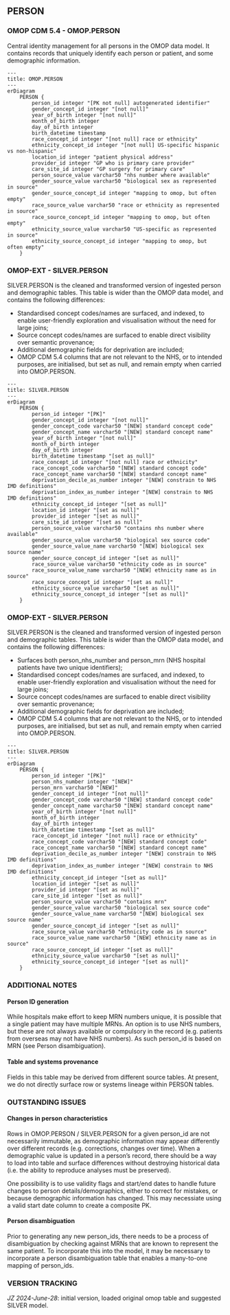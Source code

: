 
## PERSON

### OMOP CDM 5.4 - OMOP.PERSON
Central identity management for all persons in the OMOP data model. It contains records that uniquely identify each person or patient, and some demographic information.
```mermaid
---
title: OMOP.PERSON
---
erDiagram
    PERSON {
        person_id integer "[PK not null] autogenerated identifier"
        gender_concept_id integer "[not null]"
        year_of_birth integer "[not null]"
        month_of_birth integer
        day_of_birth integer
        birth_datetime timestamp
        race_concept_id integer "[not null] race or ethnicity"
        ethnicity_concept_id integer "[not null] US-specific hispanic vs non-hispanic"
        location_id integer "patient physical address"
        provider_id integer "GP who is primary care provider"
        care_site_id integer "GP surgery for primary care"
        person_source_value varchar50 "nhs number where available"
        gender_source_value varchar50 "biological sex as represented in source"
        gender_source_concept_id integer "mapping to omop, but often empty"
        race_source_value varchar50 "race or ethnicity as represented in source"
        race_source_concept_id integer "mapping to omop, but often empty"
        ethnicity_source_value varchar50 "US-specific as represented in source"
        ethnicity_source_concept_id integer "mapping to omop, but often empty"
    }
```

### OMOP-EXT - SILVER.PERSON

SILVER.PERSON is the cleaned and transformed version of ingested person and demographic tables. This table is wider than the OMOP data model, and contains the following differences:

- Standardised concept codes/names are surfaced, and indexed, to enable user-friendly exploration and visualisation without the need for large joins;
- Source concept codes/names are surfaced to enable direct visibility over semantic provenance;
- Additional demographic fields for deprivation are included; 
- OMOP CDM 5.4 columns that are not relevant to the NHS, or to intended purposes, are initialised, but set as null, and remain empty when carried into OMOP.PERSON.  

```mermaid
---
title: SILVER.PERSON
---
erDiagram
    PERSON {
        person_id integer "[PK]"
        gender_concept_id integer "[not null]"
        gender_concept_code varchar50 "[NEW] standard concept code"
        gender_concept_name varchar50 "[NEW] standard concept name"
        year_of_birth integer "[not null]"
        month_of_birth integer
        day_of_birth integer
        birth_datetime timestamp "[set as null]"
        race_concept_id integer "[not null] race or ethnicity"
        race_concept_code varchar50 "[NEW] standard concept code"
        race_concept_name varchar50 "[NEW] standard concept name"
        deprivation_decile_as_number integer "[NEW] constrain to NHS IMD definitions"       
        deprivation_index_as_number integer "[NEW] constrain to NHS IMD definitions"
        ethnicity_concept_id integer "[set as null]"
        location_id integer "[set as null]"
        provider_id integer "[set as null]"
        care_site_id integer "[set as null]"
        person_source_value varchar50 "contains nhs number where available"
        gender_source_value varchar50 "biological sex source code"
        gender_source_value_name varchar50 "[NEW] biological sex source name"
        gender_source_concept_id integer "[set as null]"
        race_source_value varchar50 "ethnicity code as in source"
        race_source_value_name varchar50 "[NEW] ethnicity name as in source"
        race_source_concept_id integer "[set as null]"
        ethnicity_source_value varchar50 "[set as null]"
        ethnicity_source_concept_id integer "[set as null]"    
    }
```



### OMOP-EXT - SILVER.PERSON

SILVER.PERSON is the cleaned and transformed version of ingested person and demographic tables. This table is wider than the OMOP data model, and contains the following differences:

- Surfaces both person_nhs_number and person_mrn (NHS hospital patients have two unique identifiers);
- Standardised concept codes/names are surfaced, and indexed, to enable user-friendly exploration and visualisation without the need for large joins;
- Source concept codes/names are surfaced to enable direct visibility over semantic provenance;
- Additional demographic fields for deprivation are included; 
- OMOP CDM 5.4 columns that are not relevant to the NHS, or to intended purposes, are initialised, but set as null, and remain empty when carried into OMOP.PERSON.  

```mermaid
---
title: SILVER.PERSON
---
erDiagram
    PERSON {
        person_id integer "[PK]"
        person_nhs_number integer "[NEW]"
        person_mrn varchar50 "[NEW]"
        gender_concept_id integer "[not null]"
        gender_concept_code varchar50 "[NEW] standard concept code"
        gender_concept_name varchar50 "[NEW] standard concept name"
        year_of_birth integer "[not null]"
        month_of_birth integer
        day_of_birth integer
        birth_datetime timestamp "[set as null]"
        race_concept_id integer "[not null] race or ethnicity"
        race_concept_code varchar50 "[NEW] standard concept code"
        race_concept_name varchar50 "[NEW] standard concept name"
        deprivation_decile_as_number integer "[NEW] constrain to NHS IMD definitions"       
        deprivation_index_as_number integer "[NEW] constrain to NHS IMD definitions"
        ethnicity_concept_id integer "[set as null]"
        location_id integer "[set as null]"
        provider_id integer "[set as null]"
        care_site_id integer "[set as null]"
        person_source_value varchar50 "contains mrn"
        gender_source_value varchar50 "biological sex source code"
        gender_source_value_name varchar50 "[NEW] biological sex source name"
        gender_source_concept_id integer "[set as null]"
        race_source_value varchar50 "ethnicity code as in source"
        race_source_value_name varchar50 "[NEW] ethnicity name as in source"
        race_source_concept_id integer "[set as null]"
        ethnicity_source_value varchar50 "[set as null]"
        ethnicity_source_concept_id integer "[set as null]"    
    }
```





### ADDITIONAL NOTES

#### Person ID generation
While hospitals make effort to keep MRN numbers unique, it is possible that a single patient may have multiple MRNs. An option is to use NHS numbers, but these are not always available or compulsory in the record (e.g. patients from overseas may not have NHS numbers). As such person_id is based on MRN (see Person disambiguation).

#### Table and systems provenance
Fields in this table may be derived from different source tables. At present, we do not directly surface row or systems lineage within PERSON tables.

### OUTSTANDING ISSUES

#### Changes in person characteristics
Rows in OMOP.PERSON / SILVER.PERSON for a given person_id are not necessarily immutable, as demographic information may appear differently over different records (e.g. corrections, changes over time). When a demographic value is updated in a person's record, there should be a way to load into table and surface differences without destroying historical data (i.e. the ability to reproduce analyses must be preserved).

One possibility is to use validity flags and start/end dates to handle future changes to person details/demographics, either to correct for mistakes, or because demographic information has changed. This may necessiate using a valid start date column to create a composite PK. 

#### Person disambiguation
Prior to generating any new person_ids, there needs to be a process of disambiguation by checking against MRNs that are known to represent the same patient. To incorporate this into the model, it may be necessary to incorporate a person disambiguation table that enables a many-to-one mapping of person_ids.

### VERSION TRACKING

_JZ 2024-June-28_: initial version, loaded original omop table and suggested SILVER model.
